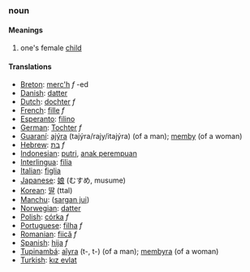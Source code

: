 ===noun===
====Meanings====
#one's female [[child]]
====Translations====
*[[Breton]]: [[merc'h]] ''f'' -ed
*[[Danish]]: [[datter]]
*[[Dutch]]: [[dochter]] ''f''
*[[French]]: [[fille]] ''f''
*[[Esperanto]]: [[filino]]
*[[German]]: [[Tochter]] ''f''
*[[Guaraní]]: [[ajýra]] (tajýra/rajy/itajýra) (of a man); [[memby]] (of a woman)
*[[Hebrew]]: [[בת]] ''f''
*[[Indonesian]]: [[putri]], [[anak perempuan]]
*[[Interlingua]]: [[filia]]
*[[Italian]]: [[figlia]]
*[[Japanese]]: [[娘]] (むすめ, musume)
*[[Korean]]: [[딸]] (ttal)
*[[Manchu]]: ([[sargan jui]])
*[[Norwegian]]: [[datter]]
*[[Polish]]: [[córka]] ''f''
*[[Portuguese]]: [[filha]] ''f''
*[[Romanian]]: [[fiică]] ''f''
*[[Spanish]]: [[hija]] ''f''
*[[Tupinambá]]: [[aîyra]] (t-, t-) (of a man); [[membyra]] (of a woman)
*[[Turkish]]: [[kız evlat]]
